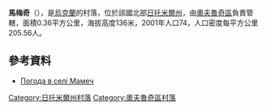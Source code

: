 {{coord|51|18|8|N|28|59|36|E|scale:30000|display=title}}

'''馬梅奇'''（{{lang-uk|Мамеч}}），是[[烏克蘭|烏克蘭]]的村落，位於該國北部[[日托米爾州|日托米爾州]]，由[[奧夫魯奇區|奧夫魯奇區]]負責管轄，面積0.36平方公里，海拔高度136米，2001年人口74，人口密度每平方公里205.56人。

==參考資料== 
* [http://weather.in.ua/ua/zhitomirskaja/14906 Погода в селі Мамеч]

{{DEFAULTSORT:Мамеч}}
[[Category:日托米爾州村落|Category:日托米爾州村落]]
[[Category:奧夫魯奇區村落|Category:奧夫魯奇區村落]]